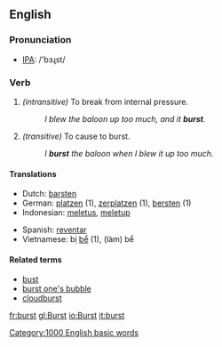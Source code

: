 ==English==

===Pronunciation===
*[[w:IPA|IPA]]: /'bɜɻst/

===Verb===
{{irregverb|'''to burst'''|'''[[bursts]]'''|'''burst'''|'''burst'''|'''[[bursting]]'''}}
#''(intransitive)'' To break from internal pressure.
#: ''I blew the baloon up too much, and it '''burst'''.''
#''(transitive)'' To cause to burst.
#: ''I '''burst''' the baloon when I blew it up too much.''

====Translations====
{{top}}
*Dutch: [[barsten]]
*German: [[platzen]] (1), [[zerplatzen]] (1), [[bersten]] (1)
*Indonesian: [[letus|meletus]], [[letup|meletup]]
{{mid}}
*Spanish: [[reventar]]
*Vietnamese: bị [[bể]] (1), (làm) bể
{{bottom}}

====Related terms====
*[[bust]]
*[[burst one's bubble]]
*[[cloudburst]]

[[Category:1000 English basic words]]
[[fr:burst]]
[[gl:Burst]]
[[io:Burst]]
[[it:burst]]